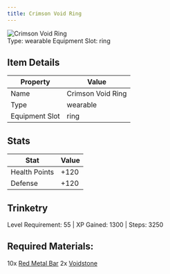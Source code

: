 ```yaml
---
title: Crimson Void Ring
---
```


<div className="flex items-start gap-6 mb-8">
  <div className="flex-shrink-0">
    <img src="/assets/resources/trinketry/rings/red_void_ring_2.png" alt="Crimson Void Ring" className="w-24 h-24 border rounded-lg" />
  </div>
  <div className="flex-1">
    <div className="space-y-2">
            <div className="flex flex-wrap gap-4 text-sm">
        <span className="px-2 py-1 bg-green-100 dark:bg-green-900 rounded-md">
          Type: wearable
        </span>
        <span className="px-2 py-1 bg-purple-100 dark:bg-purple-900 rounded-md">
          Equipment Slot: ring
        </span>
      </div>
    </div>
  </div>
</div>

## Item Details
| Property | Value |
|----------|-------|
| Name | Crimson Void Ring |
| Type | wearable |
| Equipment Slot | ring |

## Stats
| Stat | Value |
|------|-------|
| Health Points | +120 |
| Defense | +120 |

## Trinketry
Level Requirement: 55 | XP Gained: 1300 | Steps: 3250

## Required Materials:
10x [Red Metal Bar](/docs/resources/individual/red_metal_bar)
2x [Voidstone](/docs/resources/individual/voidstone)

